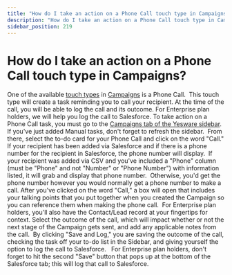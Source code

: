 ```yaml
---
title: "How do I take an action on a Phone Call touch type in Campaigns?"
description: "How do I take an action on a Phone Call touch type in Campaigns?"
sidebar_position: 219
---
```


# How do I take an action on a Phone Call touch type in Campaigns?

One of the available [touch types](/docs/general/what-touches-can-i-add-to-a) in [Campaigns](https://support.yesware.com/hc/en-us/articles/15420669475351-Set-up-multi-channel-Campaigns-from-your-inbox) is a Phone Call.  This touch type will create a task reminding you to call your recipient. At the time of the call, you will be able to log the call and its outcome. For Enterprise plan holders, we will help you log the call to Salesforce.
To take action on a Phone Call task, you must go to the [Campaigns tab of the Yesware sidebar](/docs/campaigns/creating-campaigns/how-do-i-access-my-to-do).  If you've just added Manual tasks, don't forget to refresh the sidebar.  From there, select the to-do card for your Phone Call and click on the word "Call."
If your recipient has been added via Salesforce and if there is a phone number for the recipient in Salesforce, the phone number will display.  If your recipient was added via CSV and you've included a "Phone" column (must be "Phone" and not "Number" or "Phone Number") with information listed, it will grab and display that phone number.  Otherwise, you'd get the phone number however you would normally get a phone number to make a call.
After you've clicked on the word "Call," a box will open that includes your talking points that you put together when you created the Campaign so you can reference them when making the phone call.  For Enterprise plan holders, you'll also have the Contact/Lead record at your fingertips for context.
Select the outcome of the call, which will impact whether or not the next stage of the Campaign gets sent, and add any applicable notes from the call.  By clicking "Save and Log," you are saving the outcome of the call, checking the task off your to-do list in the Sidebar, and giving yourself the option to log the call to Salesforce.  
For Enterprise plan holders, don't forget to hit the second "Save" button that pops up at the bottom of the Salesforce tab; this will log that call to Salesforce.
